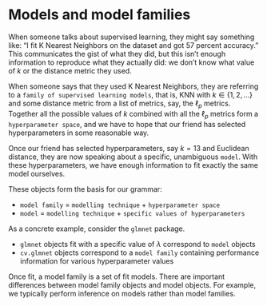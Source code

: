 # Models and model families

When someone talks about supervised learning, they might say something like: "I fit K Nearest Neighbors on the dataset and got 57 percent accuracy." This communicates the gist of what they did, but this isn't enough information to reproduce what they actually did: we don't know what value of $k$ or the distance metric they used.

When someone says that they used K Nearest Neighbors, they are referring to a `family of supervised learning models`, that is, KNN with $k \in \{1, 2, ...\}$ and some distance metric from a list of metrics, say, the $\ell_p$ metrics. Together all the possible values of $k$ combined with all the $\ell_p$ metrics form a `hyperparameter space`, and we have to hope that our friend has selected hyperparameters in some reasonable way.

Once our friend has selected hyperparameters, say $k=13$ and Euclidean distance, they are now speaking about a specific, unambiguous `model`. With these hyperparameters, we have enough information to fit exactly the same model ourselves.

These objects form the basis for our grammar:

- `model family` = `modelling technique` + `hyperparameter space`
- `model` = `modelling technique` + `specific values of hyperparameters` 

As a concrete example, consider the `glmnet` package.

- `glmnet` objects fit with a specific value of $\lambda$ correspond to `model` objects
- `cv.glmnet` objects correspond to a `model family` containing performance information for various hyperparameter values

Once fit, a model family is a set of fit models. There are important differences between model family objects and model objects. For example, we typically perform inference on models rather than model families.
